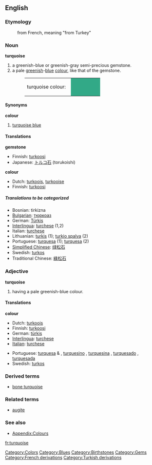 {{Wikipedia}}
==English==

===Etymology===
:from French, meaning "from Turkey"

===Noun===
'''turquoise'''
#a greenish-blue or greenish-gray semi-precious gemstone.
#a pale [[green]]ish-[[blue]] [[color|colour]], like that of the gemstone.
#:<table><tr><td>turquoise colour: &nbsp;</td><td bgcolor="#32A987" width="80">&nbsp; </td></tr></table>

====Synonyms====
'''colour'''
#[[turquoise blue]]

====Translations====
'''gemstone'''
{{top}}
*Finnish: [[turkoosi]]
*Japanese: [[トルコ石]] (torukoishi)
{{mid}}
{{bottom}}

'''colour'''
{{top}}
*Dutch: [[turkoois]], [[turkooise]]
*Finnish: [[turkoosi]]
{{mid}}
{{bottom}}

=====Translations to be categorized=====
{{checktrans}}
<!--Remove this section once all of the translations below have been moved into the tables above.-->

*Bosnian: tirkizna {{f}}
*[[Bulgarian]]: [[тюркоаз]] {{m}}
*German: [[Türkis]] {{m}}
*[[Interlingua]]: [[turchese]] (1,2)
*Italian: [[turchese]]
*Lithuanian: [[turkis]] {{m}} (1); [[turkio spalva]] {{f}} (2)
*Portuguese: [[turquesa]] {{f}} (1); [[turquesa]] {{m}} (2)
*[[Simplified Chinese]]: [[绿松石]]
*Swedish: [[turkos]]
*Traditional Chinese: [[綠松石]]

===Adjective===
'''turquoise'''
#having a pale greenish-blue colour.

====Translations====
'''colour'''

{{top}}
*Dutch: [[turkoois]] {{n}}
*Finnish: [[turkoosi]]
*German: [[türkis]]
*[[Interlingua]]: [[turchese]]
*[[Italian]]: [[turchese]]
{{mid}}
*Portuguese: [[turquesa]] {{m}} & {{f}}, [[turquesino]] {{m}}, [[turquesina]] {{f}}, [[turquesado]] {{m}}, [[turquesada]] {{f}}
*Swedish: [[turkos]]
{{bottom}}

===Derived terms===
*[[bone turquoise]]

===Related terms===
*[[augite]]

===See also===
*[[Wiktionary_Appendix:Colours|Appendix:Colours]]

[[Category:Colors]]
[[Category:Blues]]
[[Category:Birthstones]]
[[Category:Gems]]
[[Category:French derivations]]
[[Category:Turkish derivations]]

[[fr:turquoise]]
